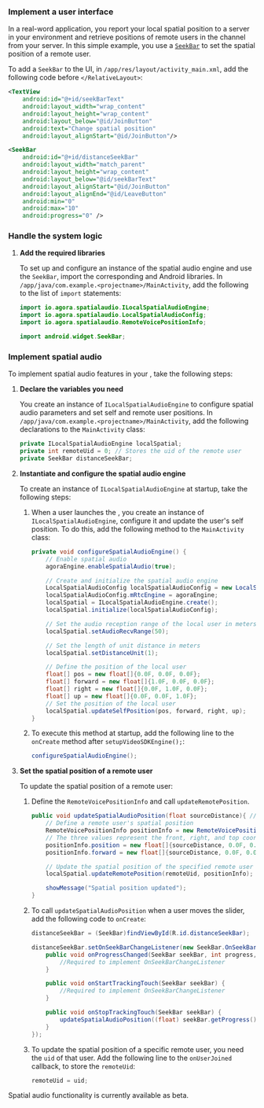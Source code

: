 <PlatformWrapper platform="android">


### Implement a user interface

In a real-word application, you report your local spatial position to a server in your environment and retrieve positions of remote users in the channel from your server. In this simple example, you use a [`SeekBar`](https://developer.android.com/reference/android/widget/SeekBar) to set the spatial position of a remote user. 

To add a `SeekBar` to the UI, in `/app/res/layout/activity_main.xml`, add the following code before `</RelativeLayout>`:

```xml
<TextView
    android:id="@+id/seekBarText"
    android:layout_width="wrap_content"
    android:layout_height="wrap_content"
    android:layout_below="@id/JoinButton"
    android:text="Change spatial position"
    android:layout_alignStart="@id/JoinButton"/>

<SeekBar
    android:id="@+id/distanceSeekBar"
    android:layout_width="match_parent"
    android:layout_height="wrap_content"
    android:layout_below="@id/seekBarText"
    android:layout_alignStart="@id/JoinButton"
    android:layout_alignEnd="@id/LeaveButton"
    android:min="0"
    android:max="10"
    android:progress="0" />
```

### Handle the system logic

1. **Add the required libraries**

    To set up and configure an instance of the spatial audio engine and use the `SeekBar`, import the corresponding <Vg k="COMPANY" /> and Android libraries. In `/app/java/com.example.<projectname>/MainActivity`, add the following to the list of `import` statements:

    ```java
    import io.agora.spatialaudio.ILocalSpatialAudioEngine;
    import io.agora.spatialaudio.LocalSpatialAudioConfig;
    import io.agora.spatialaudio.RemoteVoicePositionInfo;

    import android.widget.SeekBar;
    ```

### Implement spatial audio

To implement spatial audio features in your <Vpl k="CLIENT" />, take the following steps:

1. **Declare the variables you need**

    You create an instance of `ILocalSpatialAudioEngine` to configure spatial audio parameters and set self and remote user positions. In `/app/java/com.example.<projectname>/MainActivity`, add the following declarations to the `MainActivity` class:

    ```java
    private ILocalSpatialAudioEngine localSpatial;
    private int remoteUid = 0; // Stores the uid of the remote user
    private SeekBar distanceSeekBar;
    ```

1. **Instantiate and configure the spatial audio engine**

    To create an instance of `ILocalSpatialAudioEngine` at startup, take the following steps:

    1. When a user launches the <Vpl k="CLIENT" />, you create an instance of `ILocalSpatialAudioEngine`, configure it and update the user's self position. To do this, add the following method to the `MainActivity` class:

        ```java
        private void configureSpatialAudioEngine() {
            // Enable spatial audio
            agoraEngine.enableSpatialAudio(true);

            // Create and initialize the spatial audio engine
            LocalSpatialAudioConfig localSpatialAudioConfig = new LocalSpatialAudioConfig();
            localSpatialAudioConfig.mRtcEngine = agoraEngine;
            localSpatial = ILocalSpatialAudioEngine.create();
            localSpatial.initialize(localSpatialAudioConfig);

            // Set the audio reception range of the local user in meters
            localSpatial.setAudioRecvRange(50);

            // Set the length of unit distance in meters
            localSpatial.setDistanceUnit(1);

            // Define the position of the local user
            float[] pos = new float[]{0.0F, 0.0F, 0.0F};
            float[] forward = new float[]{1.0F, 0.0F, 0.0F};
            float[] right = new float[]{0.0F, 1.0F, 0.0F};
            float[] up = new float[]{0.0F, 0.0F, 1.0F};
            // Set the position of the local user
            localSpatial.updateSelfPosition(pos, forward, right, up);
        }
        ```

    1. To execute this method at startup, add the following line to the `onCreate` method after `setupVideoSDKEngine();`:

        ```java
        configureSpatialAudioEngine();
        ```

1. **Set the spatial position of a remote user**

    To update the spatial position of a remote user:

    1. Define the `RemoteVoicePositionInfo` and call `updateRemotePosition`. 

        ```java
        public void updateSpatialAudioPosition(float sourceDistance){ //View view){
            // Define a remote user's spatial position
            RemoteVoicePositionInfo positionInfo = new RemoteVoicePositionInfo();
            // The three values represent the front, right, and top coordinates
            positionInfo.position = new float[]{sourceDistance, 0.0F, 0.0F};
            positionInfo.forward = new float[]{sourceDistance, 0.0F, 0.0F};

            // Update the spatial position of the specified remote user
            localSpatial.updateRemotePosition(remoteUid, positionInfo);

            showMessage("Spatial position updated");
        }
        ```

    1. To call `updateSpatialAudioPosition` when a user moves the slider, add the following code to `onCreate`:

        ```java
        distanceSeekBar = (SeekBar)findViewById(R.id.distanceSeekBar);

        distanceSeekBar.setOnSeekBarChangeListener(new SeekBar.OnSeekBarChangeListener() {
            public void onProgressChanged(SeekBar seekBar, int progress, boolean fromUser) {
                //Required to implement OnSeekBarChangeListener
            }

            public void onStartTrackingTouch(SeekBar seekBar) {
                //Required to implement OnSeekBarChangeListener
            }

            public void onStopTrackingTouch(SeekBar seekBar) {
                updateSpatialAudioPosition((float) seekBar.getProgress());
            }
        });
        ```

    1. To update the spatial position of a specific remote user, you need the `uid` of that user. Add the following line to the `onUserJoined` callback, to store the `remoteUid`: 

        ```java
        remoteUid = uid;
        ```

Spatial audio functionality is currently available as beta.

</PlatformWrapper>
